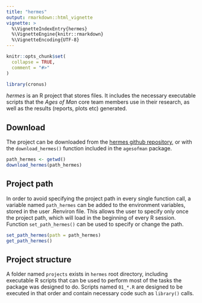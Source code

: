 ```yaml
---
title: "hermes"
output: rmarkdown::html_vignette
vignette: >
  %\VignetteIndexEntry{hermes}
  %\VignetteEngine{knitr::rmarkdown}
  %\VignetteEncoding{UTF-8}
---
```


```r
knitr::opts_chunk$set(
  collapse = TRUE,
  comment = "#>"
)
```

```r
library(cronus)
```

*hermes* is an R project that stores files. It includes the necessary executable scripts that the *Ages of Man* core team members use in their research, as well as the results (reports, plots etc) generated.

## Download

The project can be downloaded from the [hermes github repository](https://github.com/agesofman/agesofman "hermes github repository"), or with the `download_hermes()` function included in the `agesofman` package.

```r
path_hermes <- getwd()
download_hermes(path_hermes)
```

## Project path

In order to avoid specifying the project path in every single function call, a variable named `path_hermes` can be added to the environment variables, stored in the user .Renviron file. This allows the user to specify only once the project path, which will load in the beginning of every R session. Function `set_path_hermes()` can be used to specify or change the path.

```r
set_path_hermes(path = path_hermes)
get_path_hermes()
```

## Project structure

A folder named `projects` exists in `hermes` root directory, including executable R scripts that can be used to perform most of the tasks the package was designed to do. Scripts named `01_*.R` are designed to be executed in that order and contain necessary code such as `library()` calls.

